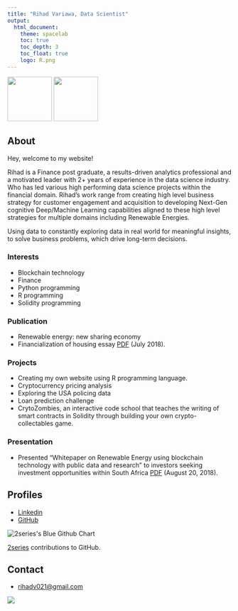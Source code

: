 ```yaml
---
title: "Rihad Variawa, Data Scientist"
output:
  html_document:
    theme: spacelab
    toc: true
    toc_depth: 3
    toc_float: true
    logo: R.png
---
```

![](img/Rihad Variawa.png){width=100px} ![](img/R.png){width=100px}

## About

Hey, welcome to my website!

Rihad is a Finance post graduate, a results-driven analytics professional and a motivated leader with 2+ years of experience in the data science industry. Who has led various high performing data science projects within the financial domain. Rihad's work range from creating high level business strategy for customer engagement and acquisition to developing Next-Gen cognitive Deep/Machine Learning capabilities aligned to these high level strategies for multiple domains including Renewable Energies. 

Using data to constantly exploring data in real world for meaningful insights, to solve business problems, which drive long-term decisions.

### Interests

* Blockchain technology
* Finance
* Python programming
* R programming
* Solidity programming

### Publication

* Renewable energy: new sharing economy
* Financialization of housing essay [PDF](essay/Financialization of Housing.pdf) (July 2018).

### Projects

* Creating my own website using R programming language.
* Cryptocurrency pricing analysis
* Exploring the USA policing data
* Loan prediction challenge
* CrytoZombies, an interactive code school that teaches the writing of smart contracts in Solidity through building your own crypto-collectables game.

### Presentation

* Presented "Whitepaper on Renewable Energy using blockchain technology with public data and research" to investors seeking investment opportunities within South Africa [PDF](whitepaper/Whitepaper.pdf) (August 20, 2018).

## Profiles 

* [Linkedin](https://www.linkedin.com/in/rihad-variawa-7422017b)
* [GitHub](https://github.com/2series)

<!-- Optionally, include the theme (if you don't want to struggle to write the CSS) -->
<img src="http://ghchart.rshah.org/409ba5/2series" alt="2series's Blue Github Chart" />
<p class="spinner-text monospace"><a href="https://github.com/2series">2series</a> contributions to GitHub.</p>
<script>
    new GitHubCalendar(".calendar", "2series");
</script>

## Contact

* [rihadv021@gmail.com](mailto:rihadv021@gmail.com)

<a href='https://clustrmaps.com/site/1aijr'  title='Visit tracker'><img src='//clustrmaps.com/map_v2.png?cl=080808&w=300&t=n&d=GeOYFOm6guQY__ofSVsYSrcF6cbzDS9b66_07VUr2Qo&co=ffffff&ct=808080'/></a>